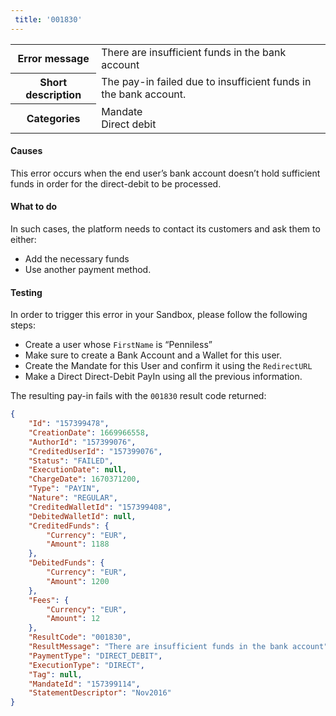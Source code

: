 ```yaml
---  
 title: '001830'  
---  
```

  
<table>
    <tbody>
        <tr>
            <th class="header"><strong>Error message</strong></th>
            <td class="table-content">There are insufficient funds in the bank account</td>
        </tr>
        <tr>
            <th class="header"><strong>Short description</strong></th>
            <td class="table-content">The pay-in failed due to insufficient funds in the bank account.</td>
        </tr>
        <tr>
            <th class="header"><strong>Categories</strong></th>
            <td class="table-content">  
<div class="label">Mandate</div>  
<div class="label">Direct debit</div>
</td>
        </tr>
    </tbody>
</table>  

#### Causes  

This error occurs when the end user’s bank account doesn’t hold sufficient funds in order for the direct-debit to be processed.  

#### What to do  

In such cases, the platform needs to contact its customers and ask them to either:  
- Add the necessary funds  
- Use another payment method.  

#### Testing  

In order to trigger this error in your Sandbox, please follow the following steps:  
- Create a user whose `FirstName` is “Penniless”  
- Make sure to create a Bank Account and a Wallet for this user.  
- Create the Mandate for this User and confirm it using the `RedirectURL`  
- Make a Direct Direct-Debit PayIn using all the previous information.  

The resulting pay-in fails with the `001830` result code returned:  
```json API Response
{
    "Id": "157399478",
    "CreationDate": 1669966558,
    "AuthorId": "157399076",
    "CreditedUserId": "157399076",
    "Status": "FAILED",
    "ExecutionDate": null,
    "ChargeDate": 1670371200,
    "Type": "PAYIN",
    "Nature": "REGULAR",
    "CreditedWalletId": "157399408",
    "DebitedWalletId": null,
    "CreditedFunds": {
        "Currency": "EUR",
        "Amount": 1188
    },
    "DebitedFunds": {
        "Currency": "EUR",
        "Amount": 1200
    },
    "Fees": {
        "Currency": "EUR",
        "Amount": 12
    },
    "ResultCode": "001830",
    "ResultMessage": "There are insufficient funds in the bank account",
    "PaymentType": "DIRECT_DEBIT",
    "ExecutionType": "DIRECT",
    "Tag": null,
    "MandateId": "157399114",
    "StatementDescriptor": "Nov2016"
}
```